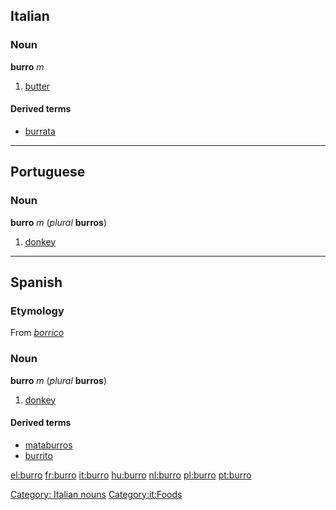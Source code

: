 == Italian ==
===Noun===
'''burro''' ''m''

#[[butter]]

====Derived terms====

*[[burrata]]

----
== Portuguese ==
=== Noun ===
'''burro''' ''m'' (''plural'' '''burros''')

#[[donkey]]

----
== Spanish ==
===Etymology===
From ''[[borrico]]''

=== Noun ===
'''burro''' ''m'' (''plural'' '''burros''')

#[[donkey]]

====Derived terms====
*[[mataburros]] {{m}}
*[[burrito]] {{m}}

[[Category: Italian nouns]]
[[Category:it:Foods]]

[[el:burro]]
[[fr:burro]]
[[it:burro]]
[[hu:burro]]
[[nl:burro]]
[[pl:burro]]
[[pt:burro]]